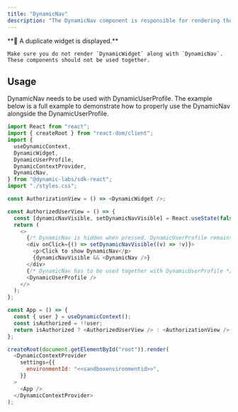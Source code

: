 ```yaml
---
title: "DynamicNav"
description: "The DynamicNav component is responsible for rendering the network picker and the connected account field. Typically, if you want to use the DynamicNav, we recommend using the DynamicWidget since it's connected to the DynamicUserProfile."
---
```


<Warning>
    **🚧 A duplicate widget is displayed.**

    Make sure you do not render `DynamicWidget` along with `DynamicNav`. These components should not be used together.

</Warning>

## Usage

DynamicNav needs to be used with DynamicUserProfile. The example below is a full example to demonstrate how to properly use the DynamicNav alongside the DynamicUserProfile.

```javascript
import React from "react";
import { createRoot } from "react-dom/client";
import {
  useDynamicContext,
  DynamicWidget,
  DynamicUserProfile,
  DynamicContextProvider,
  DynamicNav,
} from "@dynamic-labs/sdk-react";
import "./styles.css";

const AuthorizationView = () => <DynamicWidget />;

const AuthorizedUserView = () => {
  const [dynamicNavVisible, setDynamicNavVisible] = React.useState(false);
  return (
    <>
      {/* DynamicNav is hidden when pressed. DynamicUserProfile remains visible. */}
      <div onClick={() => setDynamicNavVisible((v) => !v)}>
        <p>Click to show DynamicNav</p>
        {dynamicNavVisible && <DynamicNav />}
      </div>
      {/* DynamicNav has to be used together with DynamicUserProfile */}
      <DynamicUserProfile />
    </>
  );
};

const App = () => {
  const { user } = useDynamicContext();
  const isAuthorized = !!user;
  return isAuthorized ? <AuthorizedUserView /> : <AuthorizationView />;
};

createRoot(document.getElementById("root")).render(
  <DynamicContextProvider
    settings={{
      environmentId: "<<sandboxenvironmentid>>",
    }}
  >
    <App />
  </DynamicContextProvider>
);
```
